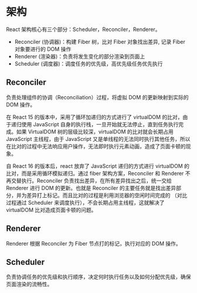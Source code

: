 # 架构

React 架构核心有三个部分：Scheduler，Reconciler，Renderer。

- Reconciler (协调器)：构建 Fiber 树，比对 Fiber 对象找出差异, 记录 Fiber 对象要进行的 DOM 操作
- Renderer (渲染器)：负责将发生变化的部分渲染到页面上
- Scheduler (调度器)：调度任务的优先级，高优先级任务优先执行

## Reconciler

负责处理组件的协调（Reconciliation）过程，将虚拟 DOM 的更新映射到实际的 DOM 操作。

在 React 15 的版本中，采用了循环加递归的方式进行了 virtualDOM 的比对，由于递归使用 JavaScript 自身的执行栈，一旦开始就无法停止，直到任务执行完成。如果 VirtualDOM 树的层级比较深，virtualDOM 的比对就会长期占用 JavaScript 主线程，由于 JavaScript 又是单线程的无法同时执行其他任务，所以在比对的过程中无法响应用户操作，无法即时执行元素动画，造成了页面卡顿的现象。

自 React 16 的版本后，react 放弃了 JavaScript 递归的方式进行 virtualDOM 的比对，而是采用循环模拟递归。通过 fiber 架构方案，Reconciler 和 Renderer 不再交替执行。Reconciler 负责找出差异，在所有差异找出之后，统一交给 Renderer 进行 DOM 的更新。也就是 Reconciler 的主要任务就是找出差异部分，并为差异打上标记。而且比对的过程是利用浏览器的空闲时间完成的 （对比过程通过 Scheduler 来调度执行），不会长期占用主线程，这就解决了 virtualDOM 比对造成页面卡顿的问题。

## Renderer

Renderer 根据 Reconciler 为 Fiber 节点打的标记，执行对应的 DOM 操作。

## Scheduler

负责协调任务的优先级和执行顺序，决定何时执行任务以及如何分配优先级，确保页面渲染的流畅性。

